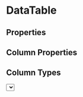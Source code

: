 
# DataTable

<DataTable/>

## Properties

<Rows/>
<Columns/>
<Color/>
<TableClass/>
<RowClass/>
<Pager/>
<StorageKey/>

## Column Properties

<Type/>
<Label/>
<ClassName/>
<Align/>
<Display/>
<Filter/>
<FilterType/>
<FilterComp/>
<Filterable/>
<Sort/>
<Sortable/>

## Column Types

<Text/>
<Number/>
<Id/>
<Currency/>
<Boolean/>
<Select/>

## Event Handlers

<OnRowClick/>

## Context

<UseDataTable/>
<Consumer/>
